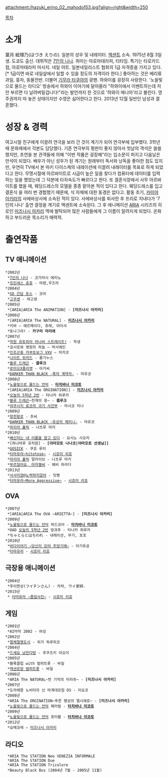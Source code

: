 attachment:/hazuki_erino_02_mahodo153.jpg?align=right&width=250

[[목차]]
= 소개 =
葉月 絵理乃(はづき えりの).
일본의 성우 및 내레이터. [http://aksent.co.jp/blog/300/post_25.html 엑센트] 소속. 1975년 8월 3일생. 도쿄도 출신. 데뷔작은 [[7인의 나나]].
취미는 아로마테라피, 티타임. 특기는 타로카드 점, 아로마테라피 마사지. 네일 아트. 일본네일리스트 협회의 1급 자격증을 가지고 있다.[* 1급이면 바로 네일샾에서 일할 수 있을 정도의 자격이라 한다.] 좋아하는 것은 베리류과일, 홍차, 동물전반. 더불어 [[기무라 타쿠야]]의 광팬.
하와이를 굉장히 사랑한다. '노을빛으로 물드는 라디오' 방송에서 하와이 이야기에 달아올라 "하와이에서 이벤트하는데 저 안 부르면 다 날려버릴겁니다!"라는 발언까지 한 것으로 '하와이 매니아'라고 불린다. 영주권까지 따 놓은 상태이지만 수영은 싫어한다고 한다.
2013년 12월 일반인 남성과 결혼했다.

= 성장 & 경력 =
여고시절 친구에게 이끌려 연극을 보러 간 것이 계기가 되어 연극부에 입부했다. 3학년 때 문화제에서 각본도 담당했다. 기존 연극부의 평판이 좋지 않아서 첫날의 객석은 쓸쓸했지만, 초연을 본 관객들에 의해 "이번 작품은 굉장해"라는 입소문이 퍼지고 다음날은 만석이 되었다.
배우가 아닌 성우가 된 계기는 원래부터 독서와 낭독을 좋아한 점도 있지만, 우연히 TV에서 본 마키 다이스케의 내레이션에 이끌려 내레이터를 목표로 하게 되었다고 한다.
무명시절에 아르바이트로 시급이 높은 일을 찾다가 컴퓨터에 데이터를 입력하는 일을 했었는데 그 덕분에 타자속도가 빠르다고 한다. 또 결혼식장에서 사무 아르바이트를 했을 때, 웨딩드레스의 모델을 종종 맡아본 적이 있다고 한다. 웨딩드레스를 입고 결혼식 을 여러 번 경험했기 때문에, 식 자체에 대한 동경은 없다고.
활동 초기, [[카미야 아키라]]의 사에바상사에 소속된 적이 있다. 사에바상사를 퇴사한 후 프리로 지내다가 '7인의 나나' 출연 결정을 계기로 액센트에 소속된다. 그 후 애니메이션 [[ARIA]] 시리즈의 히로인 [[미즈나시 아카리]] 역에 발탁되어 많은 사람들에게 그 이름이 알려지게 되었다. 온화하고 부드러운 목소리가 매력적.

= 출연작품 =
== TV 애니메이션 == 
 *2002년
  *[[7인의 나나]] - 코가라시 에리노
  *[[프린세스 츄츄]] - 마렌,우즈라  
 *2004년 
  *[[SD 건담 포스]] - 코어
  *[[고쿠센]] - 여고생
 *2005년
  *[ARIA|ARIA The ANIMATION] - '''[미즈나시 아카리]'''
 *2006년 
  *[ARIA|ARIA The NATURAL] - '''[[미즈나시 아카리]]'''
  *키바 – 에르메이다, 쥬레, 아이샤
  *토나그라! - '''카구라 마리에'''
 *2007년 
  *[[학원 유토피아 마나비 스트레이트!]] - 학생
  *쿄시로와 영원의 하늘 – 박사애인
  *[[인조곤충 카부토보그 VXV]] – 치카코
  *[[나이트 위저드]] - 롱기누스
  *[[서몬마스터즈 블루 드래곤|블루 드래곤]] - '''클루크'''
  *[[로미오X줄리엣]] - 아가씨
  *[[DARKER THAN BLACK -흑의 계약자-]] - 마유코
 *2008년
  *[[노을빛으로 물드는 언덕]] - '''[[타치바나 미코토]]'''
  *[ARIA|ARIA The ORGINATION]] - '''[[미즈나시 아카리]]'''
  *[[오늘의 5학년 2반]] - 타나카 하루카
  *[[서몬마스터즈 블루 드래곤|블루 드래곤]]~천계의 용~ - '''클루크'''
  *[[야쿠시지 료코의 괴기 사건부]] - 마시코 미나
 *2009년
  *[[창천항로]] - 추씨
  *[[DARKER THAN BLACK -유성의 제미니-]] - 마유코
  *[[마리아 홀릭]] - 나츠루 마키
 *2010년
  *[[배신자는 내 이름을 알고 있다]] - 요시노 시오리
  *[하나마루 유치원] - '''[야마모토 나나코|야마모토 선생님]]'''
  *[[GOSICK]] - 쿠죠 루리  
  *[[타마유라(애니메이션)|타마유라~hitotose~]] - [[타마유라(애니메이션)#s-2.2|시호미 리호]]
  *[[마리아 홀릭]] 얼라이브 - 나츠루 마키
  *[[부르잖아요, 아자젤씨]] - 헤비 하라다
 *2013년
  *[[사사미양@노력하지않아]] - 밋짱
  *[[타마유라(애니메이션)|타마유라~More Aggressive~]] - [[타마유라(애니메이션)#s-2.2|시호미 리호]]
== OVA ==
 *2007년
  *[ARIA|ARIA The OVA ~ARIETTA~] - '''[미즈나시 아카리]'''
 *2009년
  *[[노을빛으로 물드는 언덕]] 하드코어 - '''[[타치바나 미코토]]'''
  *OAD [[오늘의 5학년 2반]] 방과후 - 타나카 하루카
  *ちゃとらとはちわれ - 내레이션, 무기, 포포
 *2010년
  *[[바다이야기 ~당신이 있어 주었기에~]] - 아기듀공
  *[[타마유라(애니메이션)|타마유라]] - [[타마유라(애니메이션)#s-2.2|시호미 리호]]
== 극장용 애니메이션 ==
 *2004년
  *후이찐상(フイチンさん) - 카챠, ウイ家姉.
 *2015년
  * [[타마유라(애니메이션)|타마유라 ~졸업사진~]] - [[타마유라(애니메이션)#s-2.2|시호미 리호]]
== 게임 ==
 *2001년
  *AI마작 2002 - 여성
 *2002년
  *[[절체절명도시]] - 히가 하루히코
 *2004년
  *[[드세요 낭만다방]] - 후쿠츠키 아오이
 *2005년
  *블록클럽 with 범피트롯 - 바질
  *[[액션로망 범피트롯]] - 바질
 *2006년
  *ARIA The NATURAL~먼 기억의 미라쥬~ - '''[미즈나시 아카리]'''
 *2007년
  *도라에몽 노비타의 신 마계대모험 DS - 미요코
 *2008년
  *ARIA The ORGINATION~푸른 행성의 엘시에로~ - '''[미즈나시 아카리]'''
  *[[노을빛으로 물드는 언덕]] 패러럴 - '''[[타치바나 미코토]]'''
 *2009년
  *[[노을빛으로 물드는 언덕]] 포터블 - '''[[타치바나 미코토]]'''
 *2012년 
  *요메코레 – [[미즈나시 아카리]]
== 라디오 ==
  *ARIA The STATION Neo VENEZIA INFORMALE 
  *ARIA The STATION Due
  *ARIA The STATION Tricolore
  *Beauty Black Bus (2004년 7월 - 2005년 11월)
